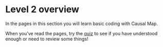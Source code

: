 # Level 2 overview{#xlevel2}

In the pages in this section you will learn basic coding with Causal Map. 

When you've read the pages, try the <a href="https://causalmap.shinyapps.io/quizzes/#section-xlevel2" target="_blank">quiz</a> to see if you have understood enough or need to review some things! 


